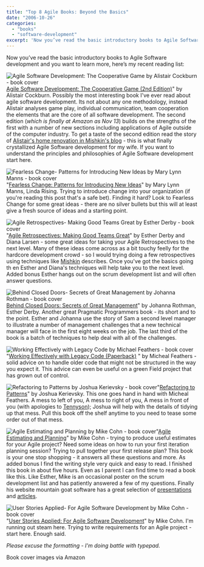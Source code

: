 ```yaml
---
title: "Top 8 Agile Books: Beyond the Basics"
date: "2006-10-26"
categories: 
  - "books"
  - "software-development"
excerpt: 'Now you’ve read the basic introductory books to Agile Software development and you want to'
---
```


Now you’ve read the basic introductory books to Agile Software development and you want to learn more, here’s my recent reading list:

![Agile Software Development: The Cooperative Game by Alistair Cockburn - book cover](src/content/blog/agile_and_relat/images/Agile-Software-Development-The-Cooperative-Game-by-Alistair-Cockburn-book-cover.jpg)[Agile Software Development: The Cooperative Game (2nd Edition)](external:https://www.amazon.com/Agile-Software-Development-Cooperative-Game/dp/0321482751/&tag=notesfromatoo-20)" by Alistair Cockburn. Possibly the most interesting book I've ever read about agile software development. Its not about any one methodology, instead Alistair analyses game play, individual communication, team cooperation the elements that are the core of all software development. The second edition (_which is finally at Amazon as Nov 13_) builds on the strengths of the first with a number of new sections including applications of Agile outside of the computer industry. To get a taste of the second edition read the story of [Alistair's home renovation in Mishkin's blog](external:https://www.agileadvice.com/2006/06/08/agile-case-studies/interview-with-alistair-cockburn-agile-and-house-renovations/) - this is what finally crystallized Agile Software development for my wife. If you want to understand the principles and philosophies of Agile Software development start here.

![Fearless Change- Patterns for Introducing New Ideas by Mary Lynn Manns - book cover](src/content/blog/agile_and_relat/images/Fearless-Change-Patterns-for-Introducing-New-Ideas-by-Mary-Lynn-Manns-book-cover.jpg)"[Fearless Change: Patterns for Introducing New Ideas](external:https://www.amazon.com/gp/product/0201741571/&tag=notesfromatoo-20)" by Mary Lynn Manns, Linda Rising. Trying to introduce change into your organization (if you're reading this post that's a safe bet). Finding it hard? Look to Fearless Change for some great ideas - there are no silver bullets but this will at least give a fresh source of ideas and a starting point.

![Agile Retrospectives- Making Good Teams Great by Esther Derby - book cover](src/content/blog/agile_and_relat/images/Agile-Retrospectives-Making-Good-Teams-Great-by-Esther-Derby-book-cover.jpg)"[Agile Retrospectives: Making Good Teams Great](external:https://www.amazon.com/Agile-Retrospectives-Making-Teams-Great/dp/0977616649/&tag=notesfromatoo-20)" by Esther Derby and Diana Larsen - some great ideas for taking your Agile Retrospectives to the next level. Many of these ideas come across as a bit touchy feelly for the hardcore development crowd - so I would trying doing a few retrospectives using techniques like [Mishkin](external:https://www.agileadvice.com/2005/11/08/howtoapplyagile/retrospectives/) describes. Once you've got the basics going th en Esther and Diana's techniques will help take you to the next level. Added bonus Esther hangs out on the scrum development list and will often answer questions.

![Behind Closed Doors- Secrets of Great Management by Johanna Rothman - book cover](src/content/blog/agile_and_relat/images/Behind-Closed-Doors-Secrets-of-Great-Management-by-Johanna-Rothman-book-cover.jpg)[Behind Closed Doors: Secrets of Great Management](external:https://www.amazon.com/Behind-Closed-Doors-Management-Programmers/dp/0976694026/&tag=notesfromatoo-20)" by Johanna Rothman, Esther Derby. Another great Pragmatic Programmers book - its short and to the point. Esther and Johanna use the story of Sam a second level manager to illustrate a number of management challenges that a new technical manager will face in the first eight weeks on the job. The last third of the book is a batch of techniques to help deal with all of the challenges.

![Working Effectively with Legacy Code by Michael Feathers - book cover](src/content/blog/agile_and_relat/images/Working-Effectively-with-Legacy-Code-by-Michael-Feathers-book-cover.jpg)"[Working Effectively with Legacy Code (Paperback)](external:https://www.amazon.com/Working-Effectively-Legacy-Michael-Feathers/dp/0131177052/&tag=notesfromatoo-20) " by Micheal Feathers - solid advice on to handle older code that might not be structured in the way you expect it. This advice can even be useful on a green Field project that has grown out of control.

![Refactoring to Patterns by Joshua Kerievsky - book cover](src/content/blog/agile_and_relat/images/Refactoring-to-Patterns-by-Joshua-Kerievsky-book-cover.jpg)"[Refactoring to Patterns](external:https://www.amazon.com/Refactoring-Patterns-Addison-Wesley-Signature-Kerievsky/dp/0321213351/&tag=notesfromatoo-20)" by Joshua Kerievsky. This one goes hand in hand with Micheal Feathers. A mess to left of you, A mess to right of you, A mess in front of you (with apologies to [Tennyson](external:https://poetry.eserver.org/light-brigade.html)); Joshua will help with the details of tidying up that mess. Pull this book off the shelf anytime to you need to tease some order out of that mess.

![Agile Estimating and Planning by Mike Cohn - book cover](src/content/blog/agile_and_relat/images/Agile-Estimating-and-Planning-by-Mike-Cohn-book-cover.jpg)"[Agile Estimating and Planning](external:https://www.amazon.com/Agile-Estimating-Planning-Robert-Martin/dp/0131479415/&tag=notesfromatoo-20)" by Mike Cohn - trying to produce useful estimates for your Agile project? Need some ideas on how to run your first iteration planning session? Trying to pull together your first release plan? This book is your one stop shopping - it answers all these questions and more. As added bonus I find the writing style very quick and easy to read. I finished this book in about five hours. Even as I parent I can find time to read a book like this. Like Esther, Mike is an occasional poster on the scrum development list and has patiently answered a few of my questions. Finally his website mountain goat software has a great selection of [presentations](external:https://www.mountaingoatsoftware.com/blog/tag/presentations) and [articles](external:https://www.mountaingoatsoftware.com/blog/tag/articles).

![User Stories Applied- For Agile Software Development by Mike Cohn - book cover](src/content/blog/agile_and_relat/images/User-Stories-Applied-For-Agile-Software-Development-by-Mike-Cohn-book-cover.jpg)"[User Stories Applied: For Agile Software Development](external:https://www.amazon.com/User-Stories-Applied-Development-Addison-Wesley/dp/0321205685/&tag=notesfromatoo-20)" by Mike Cohn. I'm running out steam here. Trying to write requirements for an Agile project - start here. Enough said.

_Please excuse the formatting - I'm doing battle with typepad._

Book cover images via Amazon
